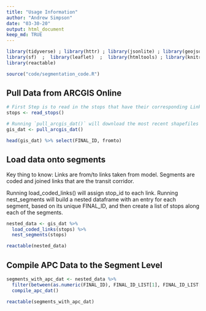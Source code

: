 ```yaml
---
title: "Usage Information"
author: "Andrew Simpson"
date: "03-30-20"
output: html_document
keep_md: TRUE
---
```


```r
library(tidyverse) ; library(httr) ; library(jsonlite) ; library(geojsonsf) ; library(lubridate)
library(sf)  ;  library(leaflet)  ;  library(htmltools) ; library(knitr)  ; library(feather)
library(reactable)

source("code/segmentation_code.R")

```

## Pull Data from ARCGIS Online

```r
# First Step is to read in the stops that have their corresponding Link numbers precalculated. (This data was produce by the DVRPC RTSP project in 2019)
stops <- read_stops()

# Running `pull_arcgis_dat()` will download the most recent shapefiles through an ArcGIS Online API call and assign `FINAL_ID` to each segment.
gis_dat <- pull_arcgis_dat()

head(gis_dat) %>% select(FINAL_ID, fromto)

```

## Load data onto segments

Key thing to know:
Links are from/to links taken from model. Segments are coded and joined links that are the transit corridor. 

Running load_coded_links() will assign stop_id to each link. 
Running nest_segments will build a nested dataframe with an entry for each segment, based on its unique FINAL_ID, and then create a list of stops along each of the segments. 
```r

nested_data <- gis_dat %>%
  load_coded_links(stops) %>%  
  nest_segments(stops)

reactable(nested_data)

```

## Compile APC Data to the Segment Level

```r

segments_with_apc_dat <- nested_data %>% 
  filter(between(as.numeric(FINAL_ID), FINAL_ID_LIST[1], FINAL_ID_LIST[100])) %>%
  compile_apc_dat() 

reactable(segments_with_apc_dat)

```
